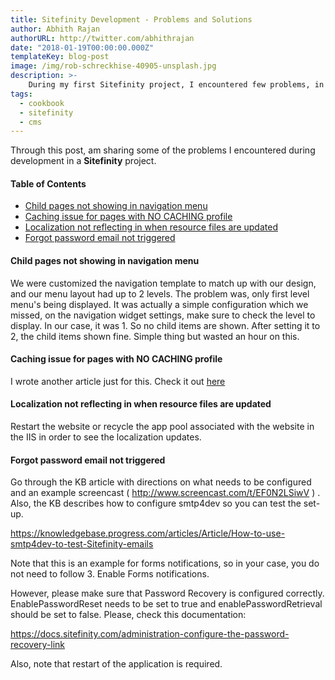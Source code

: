 ```yaml
---
title: Sitefinity Development - Problems and Solutions
author: Abhith Rajan
authorURL: http://twitter.com/abhithrajan
date: "2018-01-19T00:00:00.000Z"
templateKey: blog-post
image: /img/rob-schreckhise-40905-unsplash.jpg
description: >-
    During my first Sitefinity project, I encountered few problems, in which some of them are explained here.
tags:
  - cookbook
  - sitefinity
  - cms
---
```


Through this post, am sharing some of the problems I encountered during development in a **Sitefinity** project.

#### Table of Contents <!-- omit in toc -->

- [Child pages not showing in navigation menu](#child-pages-not-showing-in-navigation-menu)
- [Caching issue for pages with NO CACHING profile](#caching-issue-for-pages-with-no-caching-profile)
- [Localization not reflecting in when resource files are updated](#localization-not-reflecting-in-when-resource-files-are-updated)
- [Forgot password email not triggered](#forgot-password-email-not-triggered)

#### Child pages not showing in navigation menu

We were customized the navigation template to match up with our design, and our menu layout had up to 2 levels. The problem was, only first level menu's being displayed. It was actually a simple configuration which we missed, on the navigation widget settings, make sure to check the level to display. In our case, it was 1. So no child items are shown. After setting it to 2, the child items shown fine. Simple thing but wasted an hour on this.

#### Caching issue for pages with NO CACHING profile

I wrote another article just for this. Check it out [here](https://www.abhith.net/post/sitefinity-caching-issue-for-pages-with-no-caching-profile/)

#### Localization not reflecting in when resource files are updated

Restart the website or recycle the app pool associated with the website in the IIS in order to see the localization updates.

#### Forgot password email not triggered

Go through the KB article with directions on what needs to be configured and an example screencast ( http://www.screencast.com/t/EF0N2LSiwV ) . Also, the KB describes how to configure smtp4dev so you can test the set-up.

https://knowledgebase.progress.com/articles/Article/How-to-use-smtp4dev-to-test-Sitefinity-emails

Note that this is an example for forms notifications, so in your case, you do not need to follow 3. Enable Forms notifications.

However, please make sure that Password Recovery is configured correctly. EnablePasswordReset needs to be set to true and enablePasswordRetrieval should be set to false. Please, check this documentation:

https://docs.sitefinity.com/administration-configure-the-password-recovery-link

Also, note that restart of the application is required.